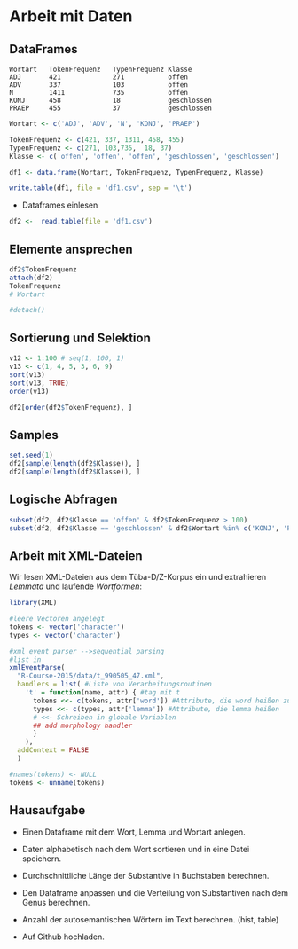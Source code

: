 # Arbeit mit Daten

## DataFrames

    Wortart   TokenFrequenz   TypenFrequenz	Klasse
    ADJ	      421             271           offen
    ADV       337             103           offen
    N         1411            735           offen
    KONJ      458             18            geschlossen
    PRAEP     455             37            geschlossen


```r
Wortart <- c('ADJ', 'ADV', 'N', 'KONJ', 'PRAEP')

TokenFrequenz <- c(421, 337, 1311, 458, 455)
TypenFrequenz <- c(271, 103,735,  18, 37)
Klasse <- c('offen', 'offen', 'offen', 'geschlossen', 'geschlossen')

df1 <- data.frame(Wortart, TokenFrequenz, TypenFrequenz, Klasse)

write.table(df1, file = 'df1.csv', sep = '\t')
```

* Dataframes einlesen
```r
df2 <-  read.table(file = 'df1.csv')
```

## Elemente ansprechen
```r
df2$TokenFrequenz
attach(df2)
TokenFrequenz
# Wortart

#detach()
```

## Sortierung und Selektion
```r
v12 <- 1:100 # seq(1, 100, 1)
v13 <- c(1, 4, 5, 3, 6, 9)
sort(v13)
sort(v13, TRUE)
order(v13)
```

```r
df2[order(df2$TokenFrequenz), ]
```

## Samples

```r
set.seed(1)
df2[sample(length(df2$Klasse)), ]
df2[sample(length(df2$Klasse)), ]
```

## Logische Abfragen
```r
subset(df2, df2$Klasse == 'offen' & df2$TokenFrequenz > 100)
subset(df2, df2$Klasse == 'geschlossen' & df2$Wortart %in% c('KONJ', 'PRAEP'))
```

## Arbeit mit XML-Dateien

Wir lesen XML-Dateien aus dem Tüba-D/Z-Korpus ein und extrahieren *Lemmata* und laufende *Wortformen*:
```r
library(XML)

#leere Vectoren angelegt
tokens <- vector('character')
types <- vector('character')

#xml event parser -->sequential parsing
#list in 
xmlEventParse(
  "R-Course-2015/data/t_990505_47.xml", 
  handlers = list( #Liste von Verarbeitungsroutinen
    't' = function(name, attr) { #tag mit t
      tokens <<- c(tokens, attr['word']) #Attribute, die word heißen zufügen
      types <<- c(types, attr['lemma']) #Attribute, die lemma heißen
      # <<- Schreiben in globale Variablen
      ## add morphology handler
      }
    ),
  addContext = FALSE
  )

#names(tokens) <- NULL
tokens <- unname(tokens)
```


## Hausaufgabe

* Einen Dataframe mit dem Wort, Lemma und Wortart anlegen.

* Daten alphabetisch nach dem Wort sortieren und in eine Datei speichern.

* Durchschnittliche Länge der Substantive in Buchstaben berechnen.

* Den Dataframe anpassen und die Verteilung von Substantiven nach dem Genus berechnen.

* Anzahl der autosemantischen Wörtern im Text berechnen. (hist, table)

* Auf Github hochladen.
